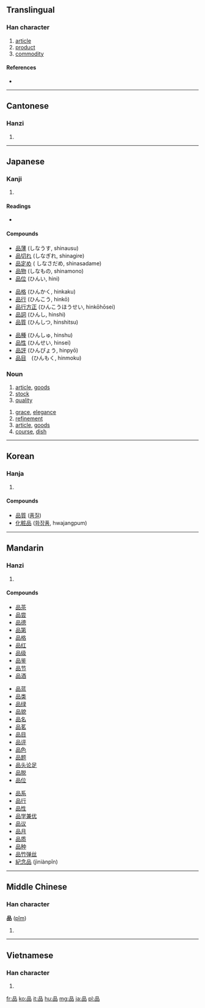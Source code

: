 {{also|晶|㗊}}
==Translingual==

===Han character===
{{Han char|rn=30|rad=口|as=06|sn=9|four=6066<sub>0</sub>|canj=口口口 (RRR)|ids=⿱[[口]]⿰[[口]][[口]]}}

# [[article]]
# [[product]]
# [[commodity]]

====References====
* {{Han ref|kx=0188.120|dkj=03581|dj=0407.120|hdz=10615.100|uh=54C1|ud=21697|bh=AB7E|bd=43902}}

----

==Cantonese==

===Hanzi===
{{yue-hanzi|jyut=|y=ban2}}

# {{defn|lang=yue|sort=口06}}

----

==Japanese==

===Kanji===
{{ja-kanji|grade=3|rs=口06}}

# {{defn|lang=ja|sort=口06}}

====Readings====
* {{ja-readings|on=[[ひん]] ([[hin]]), [[ほん]] ([[hon]])|kun=[[しな]] ([[shina]])}}

====Compounds====
{{top3}}
* [[品薄]] (しなうす, shinausu)
* [[品切れ]] (しなぎれ, shinagire)
* [[品定め]] ( しなさだめ, shinasadame)
* [[品物]] (しなもの, shinamono)
* [[品位]] (ひんい, hini)
{{mid3}}
* [[品格]] (ひんかく, hinkaku)
* [[品行]] (ひんこう, hinkō)
* [[品行方正]] (ひんこうほうせい, hinkōhōsei)
* [[品詞]] (ひんし, hinshi)
* [[品質]] (ひんしつ, hinshitsu)
{{mid3}}
* [[品種]] (ひんしゅ, hinshu)
* [[品性]] (ひんせい, hinsei)
* [[品評]] (ひんぴょう, hinpyō)
* [[品目]]　(ひんもく, hinmoku)
{{bottom}}

===Noun===
{{ja-noun|k|hira=しな|rom=shina}}

# [[article]], [[goods]]
# [[stock]]
# [[quality]]
{{ja-noun|k|hira=ひん|rom=hin}}
# [[grace]], [[elegance]]
# [[refinement]]
# [[article]], [[goods]]
# [[course]], [[dish]]

----

==Korean==

===Hanja===
{{ko-hanja|hangeul=품|rv=pum|mr=p'um|eumhun=물건|ehrv=mulgeon|ehmr=mulgŏn|ehy=mwulken}}

# {{defn|lang=ko|sort=口06}}

====Compounds====
* [[品質]] ([[품질]])
* [[化粧品]] ([[화장품]], hwajangpum)

----

==Mandarin==

===Hanzi===
{{cmn-hanzi|pin=[[pǐn]] ([[pin3]])|wg=p'in<sup>3</sup>}}

# {{defn|lang=cmn|sort=口06}}

====Compounds====
{{top3}}
* [[品茶]]
* [[品尝]]
* [[品德]]
* [[品第]]
* [[品格]]
* [[品红]]
* [[品级]]
* [[品鉴]]
* [[品节]]
* [[品酒]]
{{mid3}}
* [[品蓝]]
* [[品类]]
* [[品绿]]
* [[品貌]]
* [[品名]]
* [[品茗]]
* [[品目]]
* [[品评]]
* [[品色]]
* [[品题]]
* [[品头论足]]
* [[品脱]]
* [[品位]]
{{mid3}}
* [[品系]]
* [[品行]]
* [[品性]]
* [[品学兼优]]
* [[品议]]
* [[品月]]
* [[品质]]
* [[品种]]
* [[品竹弹丝]]
* [[紀念品]] (jìniànpǐn)
{{bottom}}

----

==Middle Chinese==

===Han character===
'''品''' ([[pǐm]])

# {{defn|Middle Chinese|sort=口06}}

----

==Vietnamese==

===Han character===
{{vi-hantu|[[phẩm]]|rs=口06}}

# {{defn|lang=vi|sort=口06}}

[[fr:品]]
[[ko:品]]
[[it:品]]
[[hu:品]]
[[mg:品]]
[[ja:品]]
[[pl:品]]